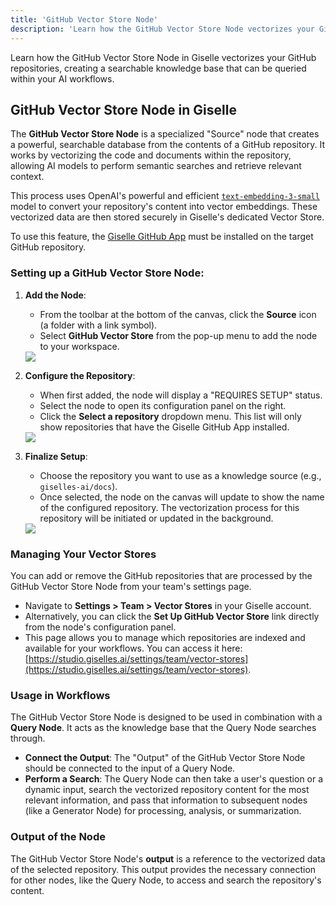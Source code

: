 ```yaml
---
title: 'GitHub Vector Store Node'
description: 'Learn how the GitHub Vector Store Node vectorizes your GitHub repositories, creating a searchable knowledge base for your AI workflows in Giselle.'
---
```



Learn how the GitHub Vector Store Node in Giselle vectorizes your GitHub repositories, creating a searchable knowledge base that can be queried within your AI workflows.

## GitHub Vector Store Node in Giselle

The **GitHub Vector Store Node** is a specialized "Source" node that creates a powerful, searchable database from the contents of a GitHub repository. It works by vectorizing the code and documents within the repository, allowing AI models to perform semantic searches and retrieve relevant context.

This process uses OpenAI's powerful and efficient [`text-embedding-3-small`](https://platform.openai.com/docs/models/text-embedding-3-small) model to convert your repository's content into vector embeddings. These vectorized data are then stored securely in Giselle's dedicated Vector Store.

To use this feature, the [Giselle GitHub App](https://github.com/apps/giselles-ai) must be installed on the target GitHub repository.

### Setting up a GitHub Vector Store Node:

1.  **Add the Node**:
    *   From the toolbar at the bottom of the canvas, click the **Source** icon (a folder with a link symbol).
    *   Select **GitHub Vector Store** from the pop-up menu to add the node to your workspace.

    <Frame>
      <img src="/images/98712908-1319-411c-811c-111111111111.png" />
    </Frame>

2.  **Configure the Repository**:
    *   When first added, the node will display a "REQUIRES SETUP" status.
    *   Select the node to open its configuration panel on the right.
    *   Click the **Select a repository** dropdown menu. This list will only show repositories that have the Giselle GitHub App installed.

    <Frame>
      <img src="/images/98712908-1319-411c-811c-222222222222.png" />
    </Frame>

3.  **Finalize Setup**:
    *   Choose the repository you want to use as a knowledge source (e.g., `giselles-ai/docs`).
    *   Once selected, the node on the canvas will update to show the name of the configured repository. The vectorization process for this repository will be initiated or updated in the background.

    <Frame>
      <img src="/images/98712908-1319-411c-811c-333333333333.png" />
    </Frame>

### Managing Your Vector Stores

You can add or remove the GitHub repositories that are processed by the GitHub Vector Store Node from your team's settings page.

*   Navigate to **Settings > Team > Vector Stores** in your Giselle account.
*   Alternatively, you can click the **Set Up GitHub Vector Store** link directly from the node's configuration panel.
*   This page allows you to manage which repositories are indexed and available for your workflows. You can access it here: [https://studio.giselles.ai/settings/team/vector-stores](https://studio.giselles.ai/settings/team/vector-stores).

### Usage in Workflows

The GitHub Vector Store Node is designed to be used in combination with a **Query Node**. It acts as the knowledge base that the Query Node searches through.

*   **Connect the Output**: The "Output" of the GitHub Vector Store Node should be connected to the input of a Query Node.
*   **Perform a Search**: The Query Node can then take a user's question or a dynamic input, search the vectorized repository content for the most relevant information, and pass that information to subsequent nodes (like a Generator Node) for processing, analysis, or summarization.

### Output of the Node

The GitHub Vector Store Node's **output** is a reference to the vectorized data of the selected repository. This output provides the necessary connection for other nodes, like the Query Node, to access and search the repository's content.
